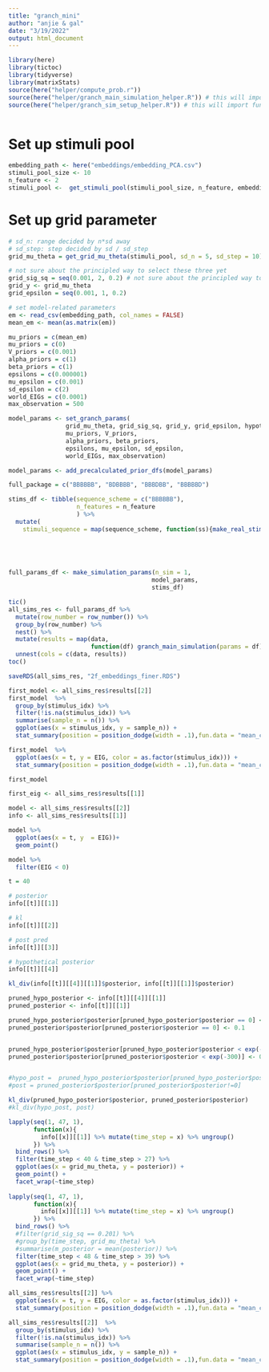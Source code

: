 ```yaml
---
title: "granch_mini"
author: "anjie & gal"
date: "3/19/2022"
output: html_document
---
```

```r
library(here)
library(tictoc)
library(tidyverse)
library(matrixStats)
source(here("helper/compute_prob.r"))
source(here("helper/granch_main_simulation_helper.R")) # this will import other helper functions 
source(here("helper/granch_sim_setup_helper.R")) # this will import functions that help with setting parameters 



```

# Set up stimuli pool 

```r
embedding_path <- here("embeddings/embedding_PCA.csv")
stimuli_pool_size <- 10
n_feature <- 2
stimuli_pool <-  get_stimuli_pool(stimuli_pool_size, n_feature, embedding_path)

```

# Set up grid parameter 

```r

# sd_n: range decided by n*sd away 
# sd_step: step decided by sd / sd_step 
grid_mu_theta = get_grid_mu_theta(stimuli_pool, sd_n = 5, sd_step = 10)

# not sure about the principled way to select these three yet
grid_sig_sq = seq(0.001, 2, 0.2) # not sure about the principled way to select this yet
grid_y <- grid_mu_theta 
grid_epsilon = seq(0.001, 1, 0.2)

# set model-related parameters 
em <- read_csv(embedding_path, col_names = FALSE)
mean_em <- mean(as.matrix(em))

mu_priors = c(mean_em)
mu_priors = c(0)
V_priors = c(0.001)
alpha_priors = c(1) 
beta_priors = c(1) 
epsilons = c(0.000001) 
mu_epsilon = c(0.001)
sd_epsilon = c(2)
world_EIGs = c(0.0001) 
max_observation = 500

model_params <- set_granch_params(
                grid_mu_theta, grid_sig_sq, grid_y, grid_epsilon, hypothetical_obs_grid_n,
                mu_priors, V_priors, 
                alpha_priors, beta_priors, 
                epsilons, mu_epsilon, sd_epsilon,
                world_EIGs, max_observation)

model_params <- add_precalculated_prior_dfs(model_params)


```

```r
full_package = c("BBBBBB", "BDBBBB", "BBBDBB", "BBBBBD")

stims_df <- tibble(sequence_scheme = c("BBBBBB"),
                   n_features = n_feature
                   ) %>% 
  mutate(
    stimuli_sequence = map(sequence_scheme, function(ss){make_real_stimuli_df(ss, 
                                                                              background = get_bd_pair(stimuli_pool)[1, ], 
                                                                              deviant = get_bd_pair(stimuli_pool)[2, ])}))



full_params_df <- make_simulation_params(n_sim = 1,
                                        model_params, 
                                        stims_df)

```


```r
tic()
all_sims_res <- full_params_df %>%
  mutate(row_number = row_number()) %>% 
  group_by(row_number) %>% 
  nest() %>%
  mutate(results = map(data,
                       function(df) granch_main_simulation(params = df))) %>%
  unnest(cols = c(data, results))
toc()
```


```r
saveRDS(all_sims_res, "2f_embeddings_finer.RDS")

```


```r

first_model <- all_sims_res$results[[2]]
first_model  %>% 
  group_by(stimulus_idx) %>% 
  filter(!is.na(stimulus_idx)) %>% 
  summarise(sample_n = n()) %>% 
  ggplot(aes(x = stimulus_idx, y = sample_n)) + 
  stat_summary(position = position_dodge(width = .1),fun.data = "mean_cl_boot") 

first_model  %>% 
  ggplot(aes(x = t, y = EIG, color = as.factor(stimulus_idx))) + 
  stat_summary(position = position_dodge(width = .1),fun.data = "mean_cl_boot") 
```

```r
first_model
```



```r
first_eig <- all_sims_res$results[[1]]
```


```r
model <- all_sims_res$results[[2]]
info <- all_sims_res$results[[1]]

model %>% 
  ggplot(aes(x = t, y  = EIG))+ 
  geom_point()
```

```r
model %>% 
  filter(EIG < 0)
```

```r
t = 40

# posterior
info[[t]][[1]]

# kl
info[[t]][[2]]

# post pred 
info[[t]][[3]]

# hypothetical posterior 
info[[t]][[4]]

```


```r
kl_div(info[[t]][[4]][[1]]$posterior, info[[t]][[1]]$posterior)

pruned_hypo_posterior <- info[[t]][[4]][[1]]
pruned_posterior <- info[[t]][[1]]

pruned_hypo_posterior$posterior[pruned_hypo_posterior$posterior == 0] <- 0.1
pruned_posterior$posterior[pruned_posterior$posterior == 0] <- 0.1


pruned_hypo_posterior$posterior[pruned_hypo_posterior$posterior < exp(-300)] <- 0.01
pruned_posterior$posterior[pruned_posterior$posterior < exp(-300)] <- 0.01


#hypo_post =  pruned_hypo_posterior$posterior[pruned_hypo_posterior$posterior!=0]
#post = pruned_posterior$posterior[pruned_posterior$posterior!=0]

kl_div(pruned_hypo_posterior$posterior, pruned_posterior$posterior)
#kl_div(hypo_post, post)
```


```r
lapply(seq(1, 47, 1), 
       function(x){
         info[[x]][[1]] %>% mutate(time_step = x) %>% ungroup()
       }) %>% 
  bind_rows() %>%
  filter(time_step < 40 & time_step > 27) %>% 
  ggplot(aes(x = grid_mu_theta, y = posterior)) + 
  geom_point() + 
  facet_wrap(~time_step)
  
lapply(seq(1, 47, 1), 
       function(x){
         info[[x]][[1]] %>% mutate(time_step = x) %>% ungroup()
       }) %>% 
  bind_rows() %>% 
  #filter(grid_sig_sq == 0.201) %>% 
  #group_by(time_step, grid_mu_theta) %>% 
  #summarise(m_posterior = mean(posterior)) %>%
  filter(time_step < 48 & time_step > 39) %>% 
  ggplot(aes(x = grid_mu_theta, y = posterior)) + 
  geom_point() + 
  facet_wrap(~time_step)
```




```r
all_sims_res$results[[2]] %>% 
  ggplot(aes(x = t, y = EIG, color = as.factor(stimulus_idx))) + 
  stat_summary(position = position_dodge(width = .1),fun.data = "mean_cl_boot")
```


```r
all_sims_res$results[[2]]  %>% 
  group_by(stimulus_idx) %>% 
  filter(!is.na(stimulus_idx)) %>% 
  summarise(sample_n = n()) %>% 
  ggplot(aes(x = stimulus_idx, y = sample_n)) + 
  stat_summary(position = position_dodge(width = .1),fun.data = "mean_cl_boot")
```

